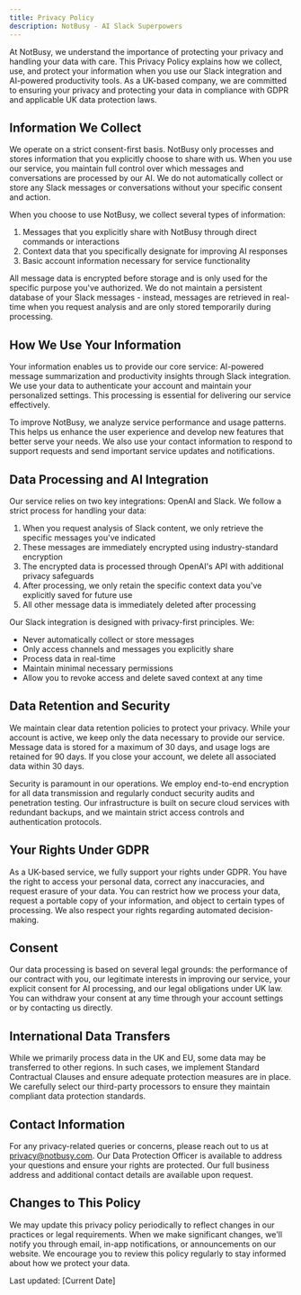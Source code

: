 ```yaml
---
title: Privacy Policy
description: NotBusy - AI Slack Superpowers
---
```


At NotBusy, we understand the importance of protecting your privacy and handling your data with care. This Privacy Policy explains how we collect, use, and protect your information when you use our Slack integration and AI-powered productivity tools. As a UK-based company, we are committed to ensuring your privacy and protecting your data in compliance with GDPR and applicable UK data protection laws.

## Information We Collect

We operate on a strict consent-first basis. NotBusy only processes and stores information that you explicitly choose to share with us. When you use our service, you maintain full control over which messages and conversations are processed by our AI. We do not automatically collect or store any Slack messages or conversations without your specific consent and action.

When you choose to use NotBusy, we collect several types of information:

1. Messages that you explicitly share with NotBusy through direct commands or interactions
2. Context data that you specifically designate for improving AI responses
3. Basic account information necessary for service functionality

All message data is encrypted before storage and is only used for the specific purpose you've authorized. We do not maintain a persistent database of your Slack messages - instead, messages are retrieved in real-time when you request analysis and are only stored temporarily during processing.

## How We Use Your Information

Your information enables us to provide our core service: AI-powered message summarization and productivity insights through Slack integration. We use your data to authenticate your account and maintain your personalized settings. This processing is essential for delivering our service effectively.

To improve NotBusy, we analyze service performance and usage patterns. This helps us enhance the user experience and develop new features that better serve your needs. We also use your contact information to respond to support requests and send important service updates and notifications.

## Data Processing and AI Integration

Our service relies on two key integrations: OpenAI and Slack. We follow a strict process for handling your data:

1. When you request analysis of Slack content, we only retrieve the specific messages you've indicated
2. These messages are immediately encrypted using industry-standard encryption
3. The encrypted data is processed through OpenAI's API with additional privacy safeguards
4. After processing, we only retain the specific context data you've explicitly saved for future use
5. All other message data is immediately deleted after processing

Our Slack integration is designed with privacy-first principles. We:
- Never automatically collect or store messages
- Only access channels and messages you explicitly share
- Process data in real-time
- Maintain minimal necessary permissions
- Allow you to revoke access and delete saved context at any time

## Data Retention and Security

We maintain clear data retention policies to protect your privacy. While your account is active, we keep only the data necessary to provide our service. Message data is stored for a maximum of 30 days, and usage logs are retained for 90 days. If you close your account, we delete all associated data within 30 days.

Security is paramount in our operations. We employ end-to-end encryption for all data transmission and regularly conduct security audits and penetration testing. Our infrastructure is built on secure cloud services with redundant backups, and we maintain strict access controls and authentication protocols.

## Your Rights Under GDPR

As a UK-based service, we fully support your rights under GDPR. You have the right to access your personal data, correct any inaccuracies, and request erasure of your data. You can restrict how we process your data, request a portable copy of your information, and object to certain types of processing. We also respect your rights regarding automated decision-making.

## Consent

Our data processing is based on several legal grounds: the performance of our contract with you, our legitimate interests in improving our service, your explicit consent for AI processing, and our legal obligations under UK law. You can withdraw your consent at any time through your account settings or by contacting us directly.

## International Data Transfers

While we primarily process data in the UK and EU, some data may be transferred to other regions. In such cases, we implement Standard Contractual Clauses and ensure adequate protection measures are in place. We carefully select our third-party processors to ensure they maintain compliant data protection standards.

## Contact Information

For any privacy-related queries or concerns, please reach out to us at privacy@notbusy.com. Our Data Protection Officer is available to address your questions and ensure your rights are protected. Our full business address and additional contact details are available upon request.

## Changes to This Policy

We may update this privacy policy periodically to reflect changes in our practices or legal requirements. When we make significant changes, we'll notify you through email, in-app notifications, or announcements on our website. We encourage you to review this policy regularly to stay informed about how we protect your data.

Last updated: [Current Date]

